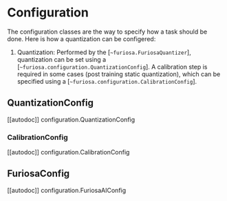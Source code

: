 <!--Copyright 2023 The HuggingFace Team. All rights reserved.

Licensed under the Apache License, Version 2.0 (the "License"); you may not use this file except in compliance with
the License. You may obtain a copy of the License at

http://www.apache.org/licenses/LICENSE-2.0

Unless required by applicable law or agreed to in writing, software distributed under the License is distributed on
an "AS IS" BASIS, WITHOUT WARRANTIES OR CONDITIONS OF ANY KIND, either express or implied. See the License for the
specific language governing permissions and limitations under the License.
-->

# Configuration

The configuration classes are the way to specify how a task should be done. Here is how a quantization can be configered:

1. Quantization: Performed by the [`~furiosa.FuriosaQuantizer`], quantization can be set using a [`~furiosa.configuration.QuantizationConfig`]. A calibration step is required in some cases (post training static quantization), which can be specified using a [`~furiosa.configuration.CalibrationConfig`].

## QuantizationConfig

[[autodoc]] configuration.QuantizationConfig

### CalibrationConfig

[[autodoc]] configuration.CalibrationConfig

## FuriosaConfig

[[autodoc]] configuration.FuriosaAIConfig